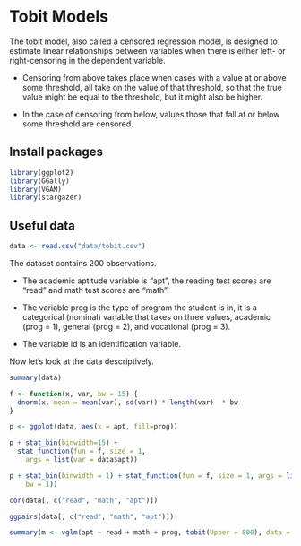 # Tobit Models

The tobit model, also called a censored regression model, is designed to estimate linear relationships between variables when there is either left- or right-censoring in the dependent variable.

- Censoring from above takes place when cases with a value at or above some threshold, all take on the value of that threshold, so that the true value might be equal to the threshold, but it might also be higher. 

- In the case of censoring from below, values those that fall at or below some threshold are censored.

## Install packages

```r
library(ggplot2)
library(GGally)
library(VGAM)
library(stargazer)
```

## Useful data

```r
data <- read.csv("data/tobit.csv")
```

The dataset contains 200 observations. 

- The academic aptitude variable is "apt", the reading test scores are "read" and math test scores are "math". 

- The variable prog is the type of program the student is in, it is a categorical (nominal) variable that takes on three values, academic (prog = 1), general (prog = 2), and vocational (prog = 3). 

- The variable id is an identification variable.

Now let’s look at the data descriptively. 

```r
summary(data)
```

```r
f <- function(x, var, bw = 15) {
  dnorm(x, mean = mean(var), sd(var)) * length(var)  * bw
}
```


```r
p <- ggplot(data, aes(x = apt, fill=prog))
```


```r
p + stat_bin(binwidth=15) +
  stat_function(fun = f, size = 1,
    args = list(var = data$apt))
```

```r
p + stat_bin(binwidth = 1) + stat_function(fun = f, size = 1, args = list(var = data$apt, 
    bw = 1))
```

```r
cor(data[, c("read", "math", "apt")])
```

```r
ggpairs(data[, c("read", "math", "apt")])
```
```r
summary(m <- vglm(apt ~ read + math + prog, tobit(Upper = 800), data = data))
```


